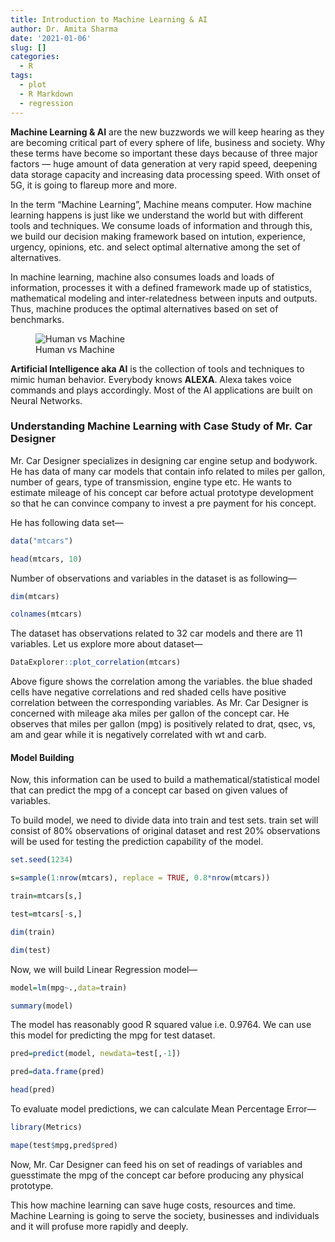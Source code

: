 ```yaml
---
title: Introduction to Machine Learning & AI
author: Dr. Amita Sharma
date: '2021-01-06'
slug: []
categories:
  - R
tags:
  - plot
  - R Markdown
  - regression
---
```


**Machine Learning & AI** are the new buzzwords we will keep hearing as they are becoming critical part of every sphere of life, business and society. Why these terms have become so important these days because of three major factors --- huge amount of data generation at very rapid speed, deepening data storage capacity and increasing data processing speed. With onset of 5G, it is going to flareup more and more.

In the term "Machine Learning", Machine means computer. How machine learning happens is just like we understand the world but with different tools and techniques. We consume loads of information and through this, we build our decision making framework based on intution, experience, urgency, opinions, etc. and select optimal alternative among the set of alternatives.

In machine learning, machine also consumes loads and loads of information, processes it with a defined framework made up of statistics, mathematical modeling and inter-relatedness between inputs  and outputs. Thus, machine produces the optimal alternatives based on set of benchmarks.



![Human vs Machine](/2020-12-31-introduction-to-machine-learning-ai/index_files/humanVSmachine.jpg)


**Artificial Intelligence aka AI** is the collection of tools and techniques to mimic human behavior. Everybody knows **ALEXA**. Alexa takes voice commands and plays accordingly. Most of the AI applications are built on Neural Networks. 

### Understanding Machine Learning with Case Study of Mr. Car Designer

Mr. Car Designer specializes in designing car engine setup and bodywork. He has data of many car models that contain info related to miles per gallon, number of gears, type of transmission, engine type etc. He wants to estimate mileage of his concept car before actual prototype development so that he can convince company to invest a pre payment for his concept.

He has following data set---

```r

data("mtcars")

head(mtcars, 10)

```

Number of observations and variables in the dataset is as following---

```r

dim(mtcars)

colnames(mtcars)


```

The dataset has observations related to 32 car models and there are 11 variables. Let us explore more about dataset---

```r

DataExplorer::plot_correlation(mtcars)

```
Above figure shows the correlation among the variables. the blue shaded cells have negative correlations and red shaded cells have positive correlation between the corresponding variables. As Mr. Car Designer is concerned with mileage aka miles per gallon of the concept car. He observes that miles per gallon (mpg) is positively related to drat, qsec, vs, am and gear while it is negatively correlated with wt and carb.

#### Model Building

Now, this information can be used to build a mathematical/statistical model that can predict the mpg of a concept car based on given values of variables. 

To build model, we need to divide data into train and test sets. train set will consist of 80% observations of original dataset and rest 20% observations will be used for testing the prediction capability of the model.

```r

set.seed(1234)

s=sample(1:nrow(mtcars), replace = TRUE, 0.8*nrow(mtcars))

train=mtcars[s,]

test=mtcars[-s,]

dim(train)

dim(test)

```

Now, we will build Linear Regression model---

```r

model=lm(mpg~.,data=train)

summary(model)

```

The model has reasonably good R squared value i.e. 0.9764. We can use this model for predicting the mpg for test dataset.

```r

pred=predict(model, newdata=test[,-1])

pred=data.frame(pred)

head(pred)

```

To evaluate model predictions, we can calculate Mean Percentage Error---


```r

library(Metrics)

mape(test$mpg,pred$pred)

```

Now, Mr. Car Designer can feed his on set of readings of variables and guesstimate the mpg of the concept car before producing any physical prototype.

This how machine learning can save huge costs, resources and time. Machine Learning is going to serve the society, businesses and individuals and it will profuse more rapidly and deeply.
